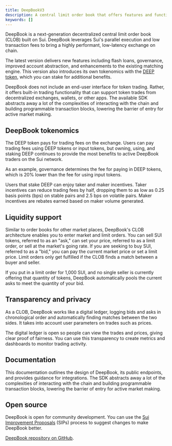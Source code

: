 ```yaml
---
title: DeepBookV3
description: A central limit order book that offers features and functionality for marketplaces on Sui. Token exchanges leveraging the layer can feature transparency, a full range of trading options, and customer privacy.
keywords: []
---
```


DeepBook is a next-generation decentralized central limit order book (CLOB) built on Sui. DeepBook leverages Sui's parallel execution and low transaction fees to bring a highly performant, low-latency exchange on chain. 

The latest version delivers new features including flash loans, governance, improved account abstraction, and enhancements to the existing matching engine. This version also introduces its own tokenomics with the [DEEP token](https://suiscan.xyz/mainnet/coin/0xdeeb7a4662eec9f2f3def03fb937a663dddaa2e215b8078a284d026b7946c270::deep::DEEP/txs), which you can stake for additional benefits. 

DeepBook does not include an end-user interface for token trading. Rather, it offers built-in trading functionality that can support token trades from decentralized exchanges, wallets, or other apps. The available SDK abstracts away a lot of the complexities of interacting with the chain and building programmable transaction blocks, lowering the barrier of entry for active market making.

## DeepBook tokenomics  

The DEEP token pays for trading fees on the exchange. Users can pay trading fees using DEEP tokens or input tokens, but owning, using, and staking DEEP continues to provide the most benefits to active DeepBook traders on the Sui network.

As an example, governance determines the fee for paying in DEEP tokens, which is 20% lower than the fee for using input tokens.

Users that stake DEEP can enjoy taker and maker incentives. Taker incentives can reduce trading fees by half, dropping them to as low as 0.25 basis points (bps) on stable pairs and 2.5 bps on volatile pairs. Maker incentives are rebates earned based on maker volume generated.

## Liquidity support

Similar to order books for other market places, DeepBook's CLOB architecture enables you to enter market and limit orders. You can sell SUI tokens, referred to as an "ask," can set your price, referred to as a limit order, or sell at the market's going rate. If you are seeking to buy SUI, referred to as a "bid," you can pay the current market price or set a limit price. Limit orders only get fulfilled if the CLOB finds a match between a buyer and seller.

If you put in a limit order for 1,000 SUI, and no single seller is currently offering that quantity of tokens, DeepBook automatically pools the current asks to meet the quantity of your bid.

## Transparency and privacy

As a CLOB, DeepBook works like a digital ledger, logging bids and asks in chronological order and automatically finding matches between the two sides. It takes into account user parameters on trades such as prices.

The digital ledger is open so people can view the trades and prices, giving clear proof of fairness. You can use this transparency to create metrics and dashboards to monitor trading activity.

## Documentation

This documentation outlines the design of DeepBook, its public endpoints, and provides guidance for integrations. The SDK abstracts away a lot of the complexities of interacting with the chain and building programmable transaction blocks, lowering the barrier of entry for active market making.

## Open source

DeepBook is open for community development. You can use the [Sui Improvement Proposals](https://github.com/sui-foundation/sips?ref=blog.sui.io) (SIPs) process to suggest changes to make DeepBook better.

[DeepBook repository on GitHub](https://github.com/MystenLabs/deepbookv3).
